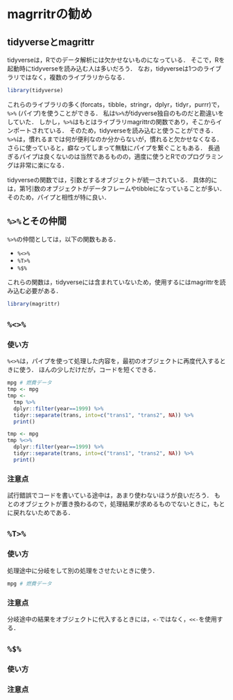 # magrritrの勧め {#magrittr}



## tidyverseとmagrittr

tidyverseは，Rでのデータ解析には欠かせないものになっている．
そこで，Rを起動時にtidyverseを読み込む人は多いだろう．
なお，tidyverseは1つのライブラリではなく，複数のライブラリからなる．

```r
library(tidyverse)
```

これらのライブラリの多く(forcats，tibble，stringr，dplyr，tidyr，purrr)で，`%>%` (パイプ)を使うことができる．
私は`%>%`がtidyverse独自のものだと勘違いをしていた．
しかし，`%>%`はもとはライブラリmagrittrの関数であり，そこからインポートされている．
そのため，tidyverseを読み込むと使うことができる．
`%>%`は，慣れるまでは何が便利なのか分からないが，慣れると欠かせなくなる．
さらに使っていると，癖なってしまって無駄にパイプを繋ぐこともある．
長過ぎるパイプは良くないのは当然であるものの，適度に使うとRでのプログラミングは非常に楽になる．

tidyverseの関数では，引数とするオブジェクトが統一されている．
具体的には，第1引数のオブジェクトがデータフレームやtibbleになっていることが多い．
そのため，パイプと相性が特に良い．


## `%>%`とその仲間

`%>%`の仲間としては，以下の関数もある．

- `%<>%`
- `%T>%`
- `%$%`

これらの関数は，tidyverseには含まれていないため，使用するにはmagrittrを読み込む必要がある．

```r
library(magrittr)
```




## `%<>%`

### 使い方

`%<>%`は，パイプを使って処理した内容を，最初のオブジェクトに再度代入するときに使う．
ほんの少しだけだが，コードを短くできる．


```r
mpg # 燃費データ
tmp <- mpg
tmp <-
  tmp %>%
  dplyr::filter(year==1999) %>%
  tidyr::separate(trans, into=c("trans1", "trans2", NA)) %>%
  print()

tmp <- mpg
tmp %<>%
  dplyr::filter(year==1999) %>%
  tidyr::separate(trans, into=c("trans1", "trans2", NA)) %>%
  print()
```

### 注意点

試行錯誤でコードを書いている途中は，あまり使わないほうが良いだろう．
もとのオブジェクトが置き換わるので，処理結果が求めるものでないときに，もとに戻れないためである．


## `%T>%`

### 使い方

処理途中に分岐をして別の処理をさせたいときに使う．


```r
mpg # 燃費データ

```

### 注意点

分岐途中の結果をオブジェクトに代入するときには，`<-`ではなく，`<<-`を使用する．



## `%$%`


### 使い方



### 注意点



